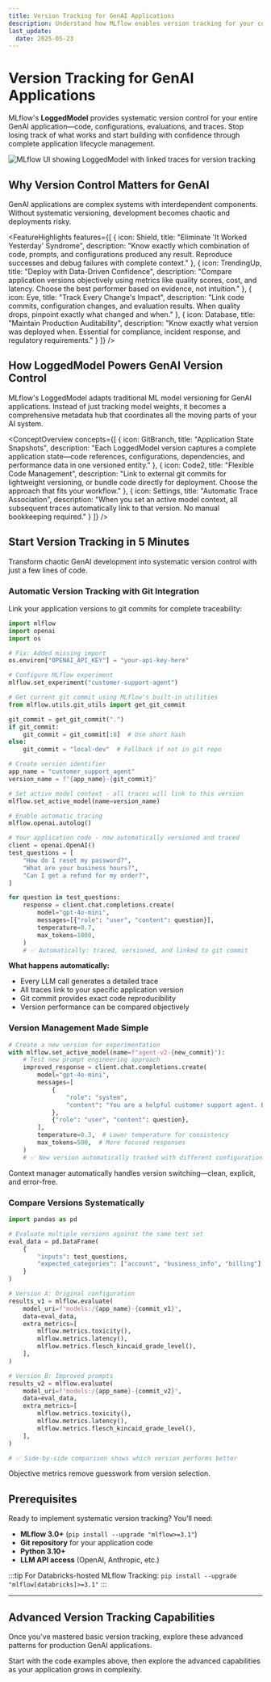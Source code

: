 ```yaml
---
title: Version Tracking for GenAI Applications
description: Understand how MLflow enables version tracking for your complete GenAI applications using LoggedModels, linking code, configurations, evaluations, and traces.
last_update:
  date: 2025-05-23
---
```



# Version Tracking for GenAI Applications

MLflow's **<APILink fn="mlflow.entities.LoggedModel">LoggedModel</APILink>** provides systematic version control for your entire GenAI application—code, configurations, evaluations, and traces. Stop losing track of what works and start building with confidence through complete application lifecycle management.

<div style={{margin: '2rem 0', textAlign: 'center'}}>
  <img
    src={useBaseUrl('/images/mlflow-3/genai/logged_model_autolog_traces.png')}
    alt="MLflow UI showing LoggedModel with linked traces for version tracking"
    style={{maxWidth: '100%', borderRadius: '8px', boxShadow: '0 4px 12px rgba(0, 0, 0, 0.15)'}}
  />
</div>

## Why Version Control Matters for GenAI

GenAI applications are complex systems with interdependent components. Without systematic versioning, development becomes chaotic and deployments risky.

<FeatureHighlights features={[
  {
    icon: Shield,
    title: "Eliminate 'It Worked Yesterday' Syndrome",
    description: "Know exactly which combination of code, prompts, and configurations produced any result. Reproduce successes and debug failures with complete context."
  },
  {
    icon: TrendingUp,
    title: "Deploy with Data-Driven Confidence",
    description: "Compare application versions objectively using metrics like quality scores, cost, and latency. Choose the best performer based on evidence, not intuition."
  },
  {
    icon: Eye,
    title: "Track Every Change's Impact",
    description: "Link code commits, configuration changes, and evaluation results. When quality drops, pinpoint exactly what changed and when."
  },
  {
    icon: Database,
    title: "Maintain Production Auditability",
    description: "Know exactly what version was deployed when. Essential for compliance, incident response, and regulatory requirements."
  }
]} />

## How LoggedModel Powers GenAI Version Control

MLflow's LoggedModel adapts traditional ML model versioning for GenAI applications. Instead of just tracking model weights, it becomes a comprehensive metadata hub that coordinates all the moving parts of your AI system.

<ConceptOverview concepts={[
  {
    icon: GitBranch,
    title: "Application State Snapshots",
    description: "Each LoggedModel version captures a complete application state—code references, configurations, dependencies, and performance data in one versioned entity."
  },
  {
    icon: Code2,
    title: "Flexible Code Management",
    description: "Link to external git commits for lightweight versioning, or bundle code directly for deployment. Choose the approach that fits your workflow."
  },
  {
    icon: Settings,
    title: "Automatic Trace Association",
    description: "When you set an active model context, all subsequent traces automatically link to that version. No manual bookkeeping required."
  }
]} />

## Start Version Tracking in 5 Minutes

Transform chaotic GenAI development into systematic version control with just a few lines of code.

### Automatic Version Tracking with Git Integration

Link your application versions to git commits for complete traceability:

```python
import mlflow
import openai
import os

# Fix: Added missing import
os.environ["OPENAI_API_KEY"] = "your-api-key-here"

# Configure MLflow experiment
mlflow.set_experiment("customer-support-agent")

# Get current git commit using MLflow's built-in utilities
from mlflow.utils.git_utils import get_git_commit

git_commit = get_git_commit(".")
if git_commit:
    git_commit = git_commit[:8]  # Use short hash
else:
    git_commit = "local-dev"  # Fallback if not in git repo

# Create version identifier
app_name = "customer_support_agent"
version_name = f"{app_name}-{git_commit}"

# Set active model context - all traces will link to this version
mlflow.set_active_model(name=version_name)

# Enable automatic tracing
mlflow.openai.autolog()

# Your application code - now automatically versioned and traced
client = openai.OpenAI()
test_questions = [
    "How do I reset my password?",
    "What are your business hours?",
    "Can I get a refund for my order?",
]

for question in test_questions:
    response = client.chat.completions.create(
        model="gpt-4o-mini",
        messages=[{"role": "user", "content": question}],
        temperature=0.7,
        max_tokens=1000,
    )
    # ✅ Automatically: traced, versioned, and linked to git commit
```

**What happens automatically:**

- Every LLM call generates a detailed trace
- All traces link to your specific application version
- Git commit provides exact code reproducibility
- Version performance can be compared objectively

### Version Management Made Simple

```python
# Create a new version for experimentation
with mlflow.set_active_model(name=f"agent-v2-{new_commit}"):
    # Test new prompt engineering approach
    improved_response = client.chat.completions.create(
        model="gpt-4o-mini",
        messages=[
            {
                "role": "system",
                "content": "You are a helpful customer support agent. Be concise and actionable.",
            },
            {"role": "user", "content": question},
        ],
        temperature=0.3,  # Lower temperature for consistency
        max_tokens=500,  # More focused responses
    )
    # ✅ New version automatically tracked with different configurations
```

Context manager automatically handles version switching—clean, explicit, and error-free.

### Compare Versions Systematically

```python
import pandas as pd

# Evaluate multiple versions against the same test set
eval_data = pd.DataFrame(
    {
        "inputs": test_questions,
        "expected_categories": ["account", "business_info", "billing"],
    }
)

# Version A: Original configuration
results_v1 = mlflow.evaluate(
    model_uri=f"models:/{app_name}-{commit_v1}",
    data=eval_data,
    extra_metrics=[
        mlflow.metrics.toxicity(),
        mlflow.metrics.latency(),
        mlflow.metrics.flesch_kincaid_grade_level(),
    ],
)

# Version B: Improved prompts
results_v2 = mlflow.evaluate(
    model_uri=f"models:/{app_name}-{commit_v2}",
    data=eval_data,
    extra_metrics=[
        mlflow.metrics.toxicity(),
        mlflow.metrics.latency(),
        mlflow.metrics.flesch_kincaid_grade_level(),
    ],
)

# ✅ Side-by-side comparison shows which version performs better
```

Objective metrics remove guesswork from version selection.

## Prerequisites

Ready to implement systematic version tracking? You'll need:

- **MLflow 3.0+** (`pip install --upgrade "mlflow>=3.1"`)
- **Git repository** for your application code
- **Python 3.10+**
- **LLM API access** (OpenAI, Anthropic, etc.)

:::tip
For Databricks-hosted MLflow Tracking: `pip install --upgrade "mlflow[databricks]>=3.1"`
:::

---

## Advanced Version Tracking Capabilities

Once you've mastered basic version tracking, explore these advanced patterns for production GenAI applications.

<TilesGrid>
  <TileCard
    icon={Target}
    iconSize={48}
    title="Track Application Versions"
    description="Learn comprehensive patterns for versioning complex GenAI applications with external code management"
    href="/genai/version-tracking/track-application-versions-with-mlflow"
    linkText="Master versioning →"
    containerHeight={64}
  />
  <TileCard
    icon={BookOpen}
    iconSize={48}
    title="Deployment Strategies"
    description="Deploy versioned applications with confidence using MLflow's serving capabilities"
    href="/genai/serving"
    linkText="Deploy versions →"
    containerHeight={64}
  />
</TilesGrid>

Start with the code examples above, then explore the advanced capabilities as your application grows in complexity.

